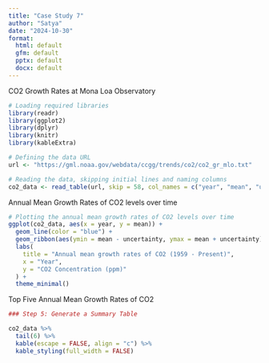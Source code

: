 ```yaml
---
title: "Case Study 7"
author: "Satya"
date: "2024-10-30"
format:
  html: default
  gfm: default
  pptx: default
  docx: default
---
```


CO2 Growth Rates at Mona Loa Observatory

```r
# Loading required libraries
library(readr)
library(ggplot2)
library(dplyr)
library(knitr)
library(kableExtra)

# Defining the data URL
url <- "https://gml.noaa.gov/webdata/ccgg/trends/co2/co2_gr_mlo.txt"

# Reading the data, skipping initial lines and naming columns
co2_data <- read_table(url, skip = 58, col_names = c("year", "mean", "uncertainty"))

```

Annual Mean Growth Rates of CO2 levels over time

```r
# Plotting the annual mean growth rates of CO2 levels over time
ggplot(co2_data, aes(x = year, y = mean)) +
  geom_line(color = "blue") +
  geom_ribbon(aes(ymin = mean - uncertainty, ymax = mean + uncertainty), alpha = 0.2, fill = "lightblue") +
  labs(
    title = "Annual mean growth rates of CO2 (1959 - Present)",
    x = "Year",
    y = "CO2 Concentration (ppm)"
  ) +
  theme_minimal()

```

Top Five Annual Mean Growth Rates of CO2

```r
### Step 5: Generate a Summary Table

co2_data %>%
  tail(6) %>%
  kable(escape = FALSE, align = "c") %>%
  kable_styling(full_width = FALSE)

```
